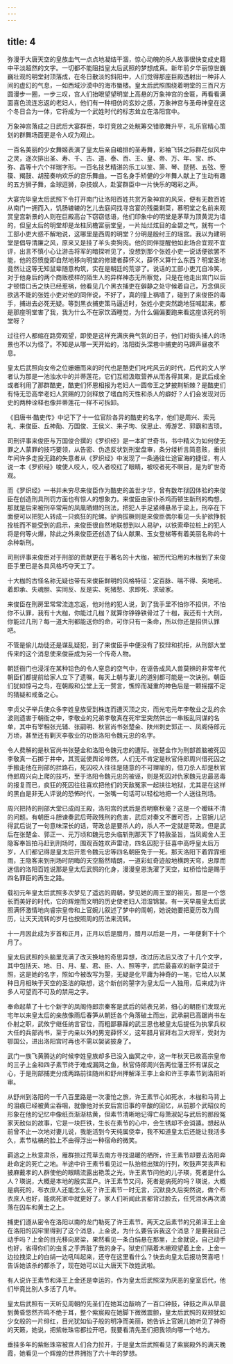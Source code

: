 ```yaml
---
---
---
```

title: 4
---




弥漫于大唐天空的皇族血气一点点地凝结干涸，惊心动魄的杀人故事很快变成史籍中平淡超然的文字。一切都不能阻挡皇太后武照的梦想成真。新年前夕华丽惊世巍巍壮观的明堂封顶落成，在冬日散淡的斜阳中，人们觉得那座巨殿透射出一种非人间的虚幻的气息，一如西域沙漠中的海市蜃楼。皇太后武照围绕着明堂的三百尺方圆漫步一圈，一步三叹，宫人们抬眼望望明堂上高悬的万象神宫的金匾，再看看满面喜色流连忘返的老妇人，他们有一种相仿的玄妙之感，万象神宫与圣母神皇在这个冬日合为一体，它将成为一个武姓时代的标志耸立在洛阳宫中。

万象神宫落成之日武后大宴群臣，华灯竞放之处觥筹交错歌舞升平，礼乐官精心策划的群舞场面更是令人叹为观止。

一百名美丽的少女舞姬表演了皇太后亲自编排的圣寿舞，彩袖飞转之际群花似风中之灵，逐次排出圣、寿、千、古、道、泰、百、王、皇、帝、万、年、宝、祚、弥、昌等十六个祥瑞字形。一百名技艺精湛的乐工以笙、箫、琴、琵琶、五弦、箜篌、羯鼓、胡笳奏响欢乐的宫乐舞曲。一百名身手矫健的少年舞人献上了生动有趣的五方狮子舞，金球逗狮，杂技娱人，赴宴群臣中一片快乐的喝彩之声。

大宴完毕皇太后武照下令打开南门让洛阳百姓共赏万象神宫的风采，便有无数百姓从南门一拥而入，饥肠辘辘的乞儿去庭间找寻宫宴的残羹剩菜，慕明堂之名前来观赏皇宫新景的人则在巨殿高台下窃窃低语，他们印象中的明堂是茅草为顶黄泥为墙的，但皇太后的明堂却是龙柱凤檐富丽堂皇，一片灿烂炫目的金碧之气，就有一个工部小吏大惑不解地说，这哪里是西周的明堂？分明是殷纣王的瑶宫。我以为建明堂是倡导清廉之风，原来又是挂了羊头卖狗肉。他的同伴提醒他如此场合宜观不宜评，出言不慎小心让游击将军的暗探听见了，没想到那个张姓小吏一说话便欲罢不能，他的怨愤旋即自然地移向明堂的修建者薛怀义，薛怀义算什么东西？明堂圣地竟然让这等无知鼠辈随意构筑，实在是朝廷的荒谬了。说话的工部小吏兀自冷笑，对于他身后的两个商贩模样的陌生人的异样神态无所察觉，只是在他走出宫门以后才顿悟口舌之快已经惹祸，他看见几个黑衣捕吏在僻静之处守候着自己，万念俱灰欲逃不能的张姓小吏对他的同伴说，不好了，真的撞上祸墙了，碰到了来俊臣的毒手，捕进去必死无疑。等到黑衣捕吏策马逼近时，张姓小吏突然跪地狂喊起来，都是那座明堂害了我，我为什么不在家饮酒睡觉，为什么偏偏要跑来看这座该死的明堂呀？

过往行人都缩在路旁观望，即使是这样充满庆典气氛的日子，他们对街头捕人的场景也不以为怪了。不知是从哪一天开始的，洛阳街头深巷中捕吏的马蹄声昼夜不息。

皇太后武照向女帝之位姗姗而来的时代也是酷吏们叱咤风云的时代，后代的文人学者认为那是一池浊水中的并蒂莲花，它们互相汲取营养从而各得其果，是武后成全或者利用了那群酷吏，酷吏们怀恩相报为老妇人一圆帝王之梦披荆斩棘？是酷吏们有恃无恐高举老妇人赏赐的刀剑释放了嗜血的天性和杀人的癖好？人们会发现对历史的两种诠释也像并蒂莲花一样不可拆卸。

《旧唐书·酷吏传》中记下了十一位官阶各异的酷吏的名字，他们是周兴、索元礼、来俊臣、丘神勣、万国俊、王侯义、来子珣、侯思止、傅游艺、郭霸和吉顼。

司刑评事来俊臣与万国俊合撰的《罗织经》是一本旷世奇书，书中精义为如何使无罪之人蒙罪的技巧要领，从告密、伪造反状到刑堂盘审，条分缕析言简意赅，垂拱年间许多走投无路的失意者从《罗织经》中发现了一条通往仕途宦海的捷径，有人说一本《罗织经》唆使人咬人，咬人者咬红了眼睛，被咬者死不瞑目，是为旷世奇观。

而《罗织经》一书并未穷尽来俊臣作为酷吏的盖世才华，曾有数年狱囚体验的来俊臣在创造刑具刑罚方面也有惊人的想象力。来俊臣由家仆杀鸡而顿生新刑的构想，那就是后来被刑卒常用的凤凰晒翅的刑法，把犯人手足紧缚悬吊于梁上，刑卒在下面便可以把犯人转成一只疯狂的陀螺。驴驹拔橛则是来俊臣偶尔看见一头驴欲挣脱拴桩而不能受到的启示，来俊臣很自然地联想到以人易驴，以铁索牵拉桩上的犯人将是何等火爆，除此之外来俊臣还创造了仙人献果、玉女登梯等有着美丽名称的十余种新刑。

司刑评事来俊臣对于刑部的贡献更在于著名的十大枷，被历代沿用的木枷到了来俊臣手里已是各具风格巧夺天工了。

十大枷的古怪名称无疑也带有来俊臣鲜明的风格特征：定百脉、喘不得、突地吼、着即承、失魂胆、实同反、反是实、死猪愁、求即死、求破家。

来俊臣在刑房里常常流连忘返，他对他的犯人说，到了我手里不怕你不招供，不怕你不认罪，我有十大枷，你能过几枷？就算你铮铮铁骨过了十枷，我还有十大刑，你能过几刑？每一道大刑都能送你的命，可你只有一条命，所以你还是招供认罪吧。

不管是偷儿劫徒还是谋乱疑犯，到了来俊臣手中便没有了狡辩和抗拒，从刑部大堂传来的这个消息使来俊臣成为另一个传奇人物。

朝廷衙门也浸淫在某种铅色的令人窒息的空气中，在诬告成风人兽莫辨的非常年代朝臣们都提前给家人立下了遗嘱，每天上朝与妻儿的道别都可能是一次诀别。朝臣们犹如惊弓之鸟，在朝殿和公堂上无一赘言，憔悴而凝重的神色后是一颗摇摆不定的猜疑和戒备之心。

李贞父子举兵使众多李姓皇族受到株连而遭灭顶之灾，而光宅元年李敬业之乱的余波则遗害于朝衙之中，李敬业的兄弟李敬真在死牢里突然供出一串叛乱同谋的名单，其中有宰相张光辅、张嗣明、秋官尚书张楚金、陕州刺史郭正一、凤阁侍郎元万顷，甚至还有剿灭李敬业的功臣洛阳令魏元忠的名字。

令人费解的是秋官尚书张楚金和洛阳令魏元忠的遭际。张楚金作为刑部首脑被死囚李敬真一石掷于井中，其荒诞使舆论哗然，人们无不肯定是秋官侍郎周兴借死囚之手搬走他在刑部的拦路石，死囚咬人往往是随意的不可理喻的，借刀杀人却是秋官侍郎周兴向上爬的技巧，至于洛阳令魏元忠的被诬，则是死囚对仇家魏元忠最恶毒的报复而已，疯狂的死囚往往喜欢把他们的天敌冤家一起挟往地狱，尤其是在这样的黑白是非无人评说的恐怖时代，一张嘴一句话可以轻松地把一个人送往刑场。

周兴把持的刑部大堂已成阎王殿，洛阳宫的武后是否明察秋毫？这是一个暧昧不清的问题。有朝臣斗胆谏奏武后苛政残刑的危害，武后对奏文不置可否，上官婉儿记得武后说了一句意味深长的话，苛政总是要杀人的，杀人不一定就是苛政。但是武后在张楚金、郭正一、元万顷和魏元忠头临斩刑那天下了特赦圣旨，当凤阁舍人王隐客奉旨拍马赶到刑场时，围观百姓欢声雷动，四名囚犯于狂喜中高呼皇太后万岁，人们都记得是皇太后开恩令魏元忠等四名朝臣免于一死。那天洛阳下着霏霏细雨，王隐客来到刑场时阴晦的天空豁然晴朗，一道彩虹奇迹般地横跨天穹，忠厚而迷信的洛阳百姓说那是皇太后武照的化身，漫漫皇恩洗濯了天空，虹桥恰恰是赐于四名罪臣的再生之路。

载初元年皇太后武照多次梦见了遥远的周朝，梦见她的周王室的祖先，那是一个悠长而美好的时代，它的辉煌而文明的历史使老妇人泪湿锦裳。有一天早晨皇太后武照满怀激情地向睿宗皇帝和上官婉儿叙述了梦中的周朝，她说她要把夏历改为周历，让天天流转的岁月也按照周的历法来流转。

十一月因此成为岁首和正月，正月以后是腊月，腊月以后是一月，一年便剩下十个月了。

皇太后武照的头脑里充满了改天换地的奇思异想，改过历法后又改了十几个文字，其中包括天、地、日、月、星、君、臣、人、照等字，武后最喜欢的新字莫过于照，这是她的名字，照如今被改写为曌，无疑是化平庸为神奇的一笔，它给人以某种日月相映于天空的圣洁的联想，这个新创的曌字为皇太后一人独用，后来成为许多人可望而不可及的禁用之字。

奉命起草了十七个新字的凤阁侍郎宗秦客是武后的姑表兄弟，细心的朝臣们发现光宅年以来皇太后的亲族像雨后春笋从朝廷各个角落破土而出，武承嗣已高踞尚书左仆射之职，武攸宁继任纳言官位，而粗鄙暴躁的武三思也被皇太后提任为执掌兵权大任的兵部尚书，至于内亲以外的男宠薛怀义，这年腊月官拜右卫大将军，受封为鄂国公，进出洛阳宫时再也不需以袈裟披身了。

武门一族飞黄腾达的时候李姓皇族却多已没入幽冥之中，这一年秋天已故高宗皇帝的三子上金和四子素节终于难成漏网之鱼，秋官侍郎周兴告两位藩王怀有谋反之心，于是刑部捕吏分成两路前往随州和舒州押解泽王李上金和许王李素节到洛阳听审。

从舒州到洛阳的一千八百里路是一次凄怆之旅，许王素节心如死水，木枷和马背上的泪痕已经被黄尘吞咽，就像他对长安后宫旧事的辛酸的回忆，从前那个武昭仪的形象在他的记忆中像纸页渐渐枯黄，但素节清晰地记得亡母萧淑妃与武后的那段冤家天敌似的故事，它是一块巨铁，生长在素节的心中，会生锈却不会消遁。想起从前曾不止一次地对妻儿说，我能活到今天纯属侥幸，我不知道皇太后还能让我活多久，素节枯槁的脸上不由得浮出一种宿命的微笑。

羁途之上秋意肃杀，雁群掠过荒草去南方寻找温暖的栖所，许王素节却要去洛阳奔赴命定的死亡之地。半途中许王素节看见过一队抬棺出殡的行列，吹鼓声哭丧声和披麻戴孝的人群使他的眼睛流露出艳羡之光，许王素节问他的儿子瑛，死者是什么人？瑛说，大概是本地的殷实富户。许王素节又问，死者是病死的吗？瑛说，大概是病死的，布衣庶人还能怎么死？许王素节一时无言，沉默良久后突然说，做个布衣庶人也好，能病死家中就更好了。家人们听闻此言都背过脸去，任凭泪水再次滴落在囚车和黄土之上。

捕吏们遵从密令在洛阳以南的龙门勒死了许王素节。两天之后素节的兄弟泽王上金在洛阳的囚牢里得到了这个消息，上金说，为什么要告诉我这个消息？是要我自己动手吗？上金的目光移向房梁，果然看见一条白绢悬在那里，上金就说，自己动手也好，省得你们的虫豸之手弄脏了我的身子。狱吏们隔着木栅观望着上金，上金一边拉拽梁上的白绢一边吼叫起来，还守在这里看什么？快去向皇太后报功贺喜吧！告诉她该杀的都杀了，现在她可以让大唐天下改姓武啦。

有人说许王素节和泽王上金还是幸运的，作为皇太后武照深为厌恶的皇室后代，他们毕竟比别人多活了几年。

皇太后武照有一天听见周朝的先圣们在她耳边敲响了一百口钟鼓，钟鼓之声从早晨到黄昏悠然齐鸣不绝于耳，整个紫宸殿在她脚下微微震颤，皇太后武照的双颊犹如少女般的一片绯红，目光犹如仙子般的明净而美丽，她告诉上官婉儿她听见了神奇的天籁，她说，把紫帐珠帘都拉开吧，我要看清先圣们把我领向哪一个地方。

垂挂多年的紫帐珠帘被宫人们合力拉开，于是皇太后武照看见了紫宸殿外的满天晚霞，她看见一个辉煌的世界拥抱了六十年的梦想。